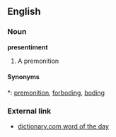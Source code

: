==English==


===Noun===
'''presentiment'''

#A premonition


====Synonyms====
*: [[premonition]], [[forboding]], [[boding]]


=== External link ===
*[http://dictionary.reference.com/wordoftheday/archive/2001/07/02.html dictionary.com word of the day]

{{stub}}